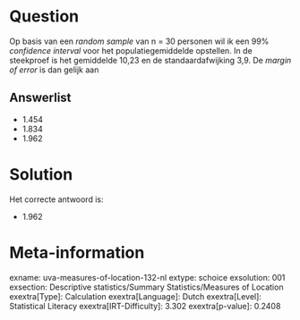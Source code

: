 Question
========

Op basis van een *random sample* van n = 30 personen wil ik een 99% *confidence interval* voor het populatiegemiddelde opstellen. In de steekproef is het gemiddelde 10,23 en de standaardafwijking 3,9. De *margin of error* is dan gelijk aan

Answerlist
----------

* 1.454
* 1.834
* 1.962

Solution
========

Het correcte antwoord is: 

* 1.962

Meta-information
================
exname: uva-measures-of-location-132-nl
extype: schoice
exsolution: 001
exsection: Descriptive statistics/Summary Statistics/Measures of Location
exextra[Type]: Calculation
exextra[Language]: Dutch
exextra[Level]: Statistical Literacy
exextra[IRT-Difficulty]: 3.302
exextra[p-value]: 0.2408
